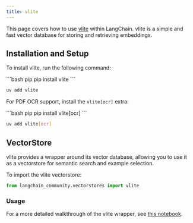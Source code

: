 ```yaml
---
title: vlite
---
```


This page covers how to use [vlite](https://github.com/sdan/vlite) within LangChain. vlite is a simple and fast vector database for storing and retrieving embeddings.

## Installation and Setup

To install vlite, run the following command:

<CodeGroup>
```bash pip
pip install vlite
```

```bash uv
uv add vlite
```
</CodeGroup>

For PDF OCR support, install the `vlite[ocr]` extra:

<CodeGroup>
```bash pip
pip install vlite[ocr]
```

```bash uv
uv add vlite[ocr]
```
</CodeGroup>

## VectorStore

vlite provides a wrapper around its vector database, allowing you to use it as a vectorstore for semantic search and example selection.

To import the vlite vectorstore:

```python
from langchain_community.vectorstores import vlite
```

### Usage

For a more detailed walkthrough of the vlite wrapper, see [this notebook](/oss/integrations/vectorstores/vlite).
